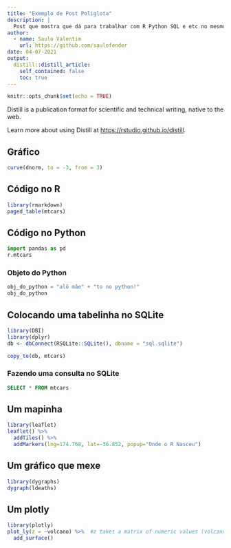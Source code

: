 ```yaml
---
title: "Exemplo de Post Poliglota"
description: |
  Post que mostra que dá para trabalhar com R Python SQL e etc no mesmo lugar com R Markdown.
author:
  - name: Saulo Valentim
    url: https://github.com/saulofender
date: 04-07-2021
output:
  distill::distill_article:
    self_contained: false
    toc: true
---
```



```r
knitr::opts_chunk$set(echo = TRUE)
```

Distill is a publication format for scientific and technical writing, native to the web.

Learn more about using Distill at <https://rstudio.github.io/distill>.


## Gráfico
```r
curve(dnorm, to = -3, from = 3)
```


## Código no R
```r
library(rmarkdown)
paged_table(mtcars)
```


## Código no Python
```python
import pandas as pd
r.mtcars
```

### Objeto do Python
```python
obj_do_python = "alô mãe" + "to no python!"
obj_do_python
```


## Colocando uma tabelinha no SQLite
```r
library(DBI)
library(dplyr)
db <- dbConnect(RSQLite::SQLite(), dbname = "sql.sqlite")

copy_to(db, mtcars)
```

### Fazendo uma consulta no SQLite
```sql
SELECT * FROM mtcars
```


## Um mapinha
```r
library(leaflet)
leaflet() %>%
  addTiles() %>%  
  addMarkers(lng=174.768, lat=-36.852, popup="Onde o R Nasceu")
```

## Um gráfico que mexe
```r
library(dygraphs)
dygraph(ldeaths)
```

## Um plotly
```r
library(plotly)
plot_ly(z = ~volcano) %>%  #z takes a matrix of numeric values (volcano is a r dataset)
  add_surface()
```


